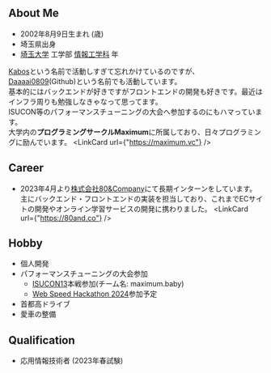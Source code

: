 
## About Me

-  2002年8月9日生まれ (<RelativeDate date="2002-08-09" format="year" />歳)
-  埼玉県出身
-  [埼玉大学](https://www.saitama-u.ac.jp/) 工学部 [情報工学科](http://www.ics.saitama-u.ac.jp/) <RelativeDate date="2021-04-01" format="year" add={1}/>年

[Kabos](https://x.com/daradara_kabos)という名前で活動しすぎて忘れかけているのですが、[Daaaai0809](https://github.com/Daaaai0809)(Github)という名前でも活動しています。  
基本的にはバックエンドが好きですがフロントエンドの開発も好きです。最近はインフラ周りも勉強しなきゃなって思ってます。  
ISUCON等のパフォーマンスチューニングの大会へ参加するのにもハマっています。  
大学内の**プログラミングサークルMaximum**に所属しており、日々プログラミングに励んでいます。
<LinkCard url={"https://maximum.vc"} />

## Career

-  2023年4月より[株式会社80&Company](https://80and.co)にて長期インターンをしています。主にバックエンド・フロントエンドの実装を担当しており、これまでECサイトの開発やオンライン学習サービスの開発に携わりました。
<LinkCard url={"https://80and.co"} />

## Hobby

-  個人開発
-  パフォーマンスチューニングの大会参加
    - [ISUCON13](https://isucon.net/archives/57801192.html)本戦参加(チーム名: maximum.baby)
    - [Web Speed Hackathon 2024](https://www.cyberagent.co.jp/careers/students/career_event/detail/id=29524)参加予定
-  首都高ドライブ
-  愛車の整備

## Qualification

-  応用情報技術者 (2023年春試験)


